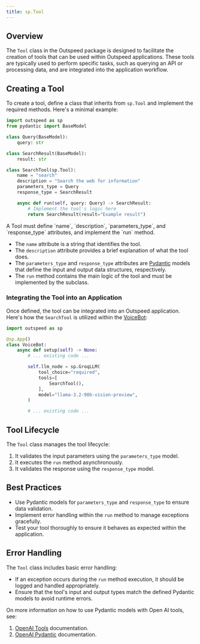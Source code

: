 ```yaml
---
title: sp.Tool
---
```


## Overview

The `Tool` class in the Outspeed package is designed to facilitate the creation of tools that can be used within Outspeed applications. These tools are typically used to perform specific tasks, such as querying an API or processing data, and are integrated into the application workflow.

## Creating a Tool

To create a tool, define a class that inherits from `sp.Tool` and implement the required methods. Here's a minimal example:

```python
import outspeed as sp
from pydantic import BaseModel

class Query(BaseModel):
    query: str

class SearchResult(BaseModel):
    result: str

class SearchTool(sp.Tool):
    name = "search"
    description = "Search the web for information"
    parameters_type = Query
    response_type = SearchResult

    async def run(self, query: Query) -> SearchResult:
        # Implement the tool's logic here
        return SearchResult(result="Example result")
```

<Info>
  A Tool must define `name`, `description`, `parameters_type`, and `response_type` attributes, and implement the `run` method.
</Info>

- The `name` attribute is a string that identifies the tool.
- The `description` attribute provides a brief explanation of what the tool does.
- The `parameters_type` and `response_type` attributes are [Pydantic](https://docs.pydantic.dev/) models that define the input and output data structures, respectively.
- The `run` method contains the main logic of the tool and must be implemented by the subclass.


### Integrating the Tool into an Application

Once defined, the tool can be integrated into an Outspeed application. Here's how the `SearchTool` is utilized within the [VoiceBot](https://github.com/outspeed-ai/outspeed/blob/main/examples/function_calling/voice_bot_with_online_search.py):

```python
import outspeed as sp

@sp.App()
class VoiceBot:
    async def setup(self) -> None:
        # ... existing code ...

        self.llm_node = sp.GroqLLM(
            tool_choice="required",
            tools=[
                SearchTool(),
            ],
            model="llama-3.2-90b-vision-preview",
        )

        # ... existing code ...
```

## Tool Lifecycle

The `Tool` class manages the tool lifecycle:

1. It validates the input parameters using the `parameters_type` model.
2. It executes the `run` method asynchronously.
3. It validates the response using the `response_type` model.

## Best Practices

- Use Pydantic models for `parameters_type` and `response_type` to ensure data validation.
- Implement error handling within the `run` method to manage exceptions gracefully.
- Test your tool thoroughly to ensure it behaves as expected within the application.

## Error Handling

The `Tool` class includes basic error handling:

- If an exception occurs during the `run` method execution, it should be logged and handled appropriately.
- Ensure that the tool's input and output types match the defined Pydantic models to avoid runtime errors.


On more information on how to use Pydantic models with Open AI tools, see:
1. [OpenAI Tools](https://platform.openai.com/docs/guides/gpt/function-calling) documentation.
2. [OpenAI Pydantic](https://github.com/openai/openai-python/blob/main/helpers.md#structured-outputs-parsing-helpers) documentation.